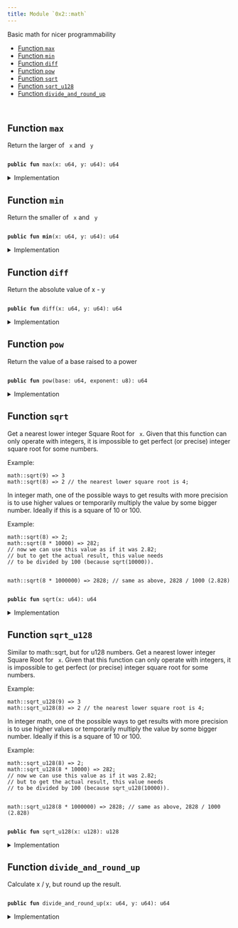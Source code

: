 ```yaml
---
title: Module `0x2::math`
---
```


Basic math for nicer programmability


-  [Function `max`](#0x2_math_max)
-  [Function `min`](#0x2_math_min)
-  [Function `diff`](#0x2_math_diff)
-  [Function `pow`](#0x2_math_pow)
-  [Function `sqrt`](#0x2_math_sqrt)
-  [Function `sqrt_u128`](#0x2_math_sqrt_u128)
-  [Function `divide_and_round_up`](#0x2_math_divide_and_round_up)


<pre><code>
</code></pre>



<Link id="0x2_math_max"></Link>

## Function `max`

Return the larger of <code>
x</code> and <code>
y</code>


<pre><code>
<b>public</b> <b>fun</b> <Link href="../iota-framework/math#0x2_math_max">max</Link>(x: u64, y: u64): u64
</code></pre>



<details>
<summary>Implementation</summary>


<pre><code>
<b>public</b> <b>fun</b> <Link href="../iota-framework/math#0x2_math_max">max</Link>(x: u64, y: u64): u64 \{
    <b>if</b> (x &gt; y) \{
        x
    } <b>else</b> \{
        y
    }
}
</code></pre>



</details>

<Link id="0x2_math_min"></Link>

## Function `min`

Return the smaller of <code>
x</code> and <code>
y</code>


<pre><code>
<b>public</b> <b>fun</b> <b>min</b>(x: u64, y: u64): u64
</code></pre>



<details>
<summary>Implementation</summary>


<pre><code>
<b>public</b> <b>fun</b> <b>min</b>(x: u64, y: u64): u64 \{
    <b>if</b> (x &lt; y) \{
        x
    } <b>else</b> \{
        y
    }
}
</code></pre>



</details>

<Link id="0x2_math_diff"></Link>

## Function `diff`

Return the absolute value of x - y


<pre><code>
<b>public</b> <b>fun</b> <Link href="../iota-framework/math#0x2_math_diff">diff</Link>(x: u64, y: u64): u64
</code></pre>



<details>
<summary>Implementation</summary>


<pre><code>
<b>public</b> <b>fun</b> <Link href="../iota-framework/math#0x2_math_diff">diff</Link>(x: u64, y: u64): u64 \{
    <b>if</b> (x &gt; y) \{
        x - y
    } <b>else</b> \{
        y - x
    }
}
</code></pre>



</details>

<Link id="0x2_math_pow"></Link>

## Function `pow`

Return the value of a base raised to a power


<pre><code>
<b>public</b> <b>fun</b> <Link href="../iota-framework/math#0x2_math_pow">pow</Link>(base: u64, exponent: u8): u64
</code></pre>



<details>
<summary>Implementation</summary>


<pre><code>
<b>public</b> <b>fun</b> <Link href="../iota-framework/math#0x2_math_pow">pow</Link>(<b>mut</b> base: u64, <b>mut</b> exponent: u8): u64 \{
    <b>let</b> <b>mut</b> res = 1;
    <b>while</b> (exponent &gt;= 1) \{
        <b>if</b> (exponent % 2 == 0) \{
            base = base * base;
            exponent = exponent / 2;
        } <b>else</b> \{
            res = res * base;
            exponent = exponent - 1;
        }
    };

    res
}
</code></pre>



</details>

<Link id="0x2_math_sqrt"></Link>

## Function `sqrt`

Get a nearest lower integer Square Root for <code>
x</code>. Given that this
function can only operate with integers, it is impossible
to get perfect (or precise) integer square root for some numbers.

Example:
```
math::sqrt(9) => 3
math::sqrt(8) => 2 // the nearest lower square root is 4;
```

In integer math, one of the possible ways to get results with more
precision is to use higher values or temporarily multiply the
value by some bigger number. Ideally if this is a square of 10 or 100.

Example:
```
math::sqrt(8) => 2;
math::sqrt(8 * 10000) => 282;
// now we can use this value as if it was 2.82;
// but to get the actual result, this value needs
// to be divided by 100 (because sqrt(10000)).


math::sqrt(8 * 1000000) => 2828; // same as above, 2828 / 1000 (2.828)
```


<pre><code>
<b>public</b> <b>fun</b> <Link href="../iota-framework/math#0x2_math_sqrt">sqrt</Link>(x: u64): u64
</code></pre>



<details>
<summary>Implementation</summary>


<pre><code>
<b>public</b> <b>fun</b> <Link href="../iota-framework/math#0x2_math_sqrt">sqrt</Link>(x: u64): u64 \{
    <b>let</b> <b>mut</b> bit = 1u128 &lt;&lt; 64;
    <b>let</b> <b>mut</b> res = 0u128;
    <b>let</b> <b>mut</b> x = x <b>as</b> u128;

    <b>while</b> (bit != 0) \{
        <b>if</b> (x &gt;= res + bit) \{
            x = x - (res + bit);
            res = (res &gt;&gt; 1) + bit;
        } <b>else</b> \{
            res = res &gt;&gt; 1;
        };
        bit = bit &gt;&gt; 2;
    };

    res <b>as</b> u64
}
</code></pre>



</details>

<Link id="0x2_math_sqrt_u128"></Link>

## Function `sqrt_u128`

Similar to math::sqrt, but for u128 numbers. Get a nearest lower integer Square Root for <code>
x</code>. Given that this
function can only operate with integers, it is impossible
to get perfect (or precise) integer square root for some numbers.

Example:
```
math::sqrt_u128(9) => 3
math::sqrt_u128(8) => 2 // the nearest lower square root is 4;
```

In integer math, one of the possible ways to get results with more
precision is to use higher values or temporarily multiply the
value by some bigger number. Ideally if this is a square of 10 or 100.

Example:
```
math::sqrt_u128(8) => 2;
math::sqrt_u128(8 * 10000) => 282;
// now we can use this value as if it was 2.82;
// but to get the actual result, this value needs
// to be divided by 100 (because sqrt_u128(10000)).


math::sqrt_u128(8 * 1000000) => 2828; // same as above, 2828 / 1000 (2.828)
```


<pre><code>
<b>public</b> <b>fun</b> <Link href="../iota-framework/math#0x2_math_sqrt_u128">sqrt_u128</Link>(x: u128): u128
</code></pre>



<details>
<summary>Implementation</summary>


<pre><code>
<b>public</b> <b>fun</b> <Link href="../iota-framework/math#0x2_math_sqrt_u128">sqrt_u128</Link>(x: u128): u128 \{
    <b>let</b> <b>mut</b> bit = 1u256 &lt;&lt; 128;
    <b>let</b> <b>mut</b> res = 0u256;
    <b>let</b> <b>mut</b> x = x <b>as</b> u256;

    <b>while</b> (bit != 0) \{
        <b>if</b> (x &gt;= res + bit) \{
            x = x - (res + bit);
            res = (res &gt;&gt; 1) + bit;
        } <b>else</b> \{
            res = res &gt;&gt; 1;
        };
        bit = bit &gt;&gt; 2;
    };

    res <b>as</b> u128
}
</code></pre>



</details>

<Link id="0x2_math_divide_and_round_up"></Link>

## Function `divide_and_round_up`

Calculate x / y, but round up the result.


<pre><code>
<b>public</b> <b>fun</b> <Link href="../iota-framework/math#0x2_math_divide_and_round_up">divide_and_round_up</Link>(x: u64, y: u64): u64
</code></pre>



<details>
<summary>Implementation</summary>


<pre><code>
<b>public</b> <b>fun</b> <Link href="../iota-framework/math#0x2_math_divide_and_round_up">divide_and_round_up</Link>(x: u64, y: u64): u64 \{
    <b>if</b> (x % y == 0) \{
        x / y
    } <b>else</b> \{
        x / y + 1
    }
}
</code></pre>



</details>
